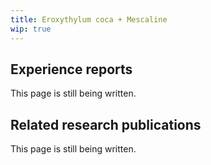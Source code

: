 ---
title: Eroxythylum coca + Mescaline
wip: true
---

## Experience reports

This page is still being written.

## Related research publications

This page is still being written.

